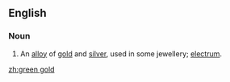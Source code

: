 ==English==
===Noun===
{{en-noun|-|sg=[[green]] [[gold]]}}

# An [[alloy]] of [[gold]] and [[silver]], used in some jewellery; [[electrum]].

[[zh:green gold]]
